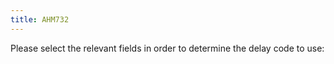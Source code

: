 ```yaml
---
title: AHM732
---
```


<style type="text/css">
.img-responsive {
    margin: 0 auto;
    max-width: 75%
}

.resp-container {
    position: relative;
    overflow: hidden;
    padding-top: 60.0%;
}

.resp-iframe {
    position: absolute;
    top: 0;
    left: 0;
    width: 100%;
    height: 150%;
    border: 0;
}

div.observablehq form * select {
  width: 30em;
  overflow: hidden;
  text-overflow: ellipsis;
}

div.observablehq form * option {
  white-space: wrap;
  width: 100%;
}

#observablehq-loadStatus {
  font-size: 0.15em;
}

div.observablehq-viewof-code > div > p > strong {
  font-size: 3em;
}

</style>

<div class="row">
<div class="col-sm-10">
Please select the relevant fields in order to determine the delay code to use:
<div id="observablehq-437637d7">
  <div class="observablehq-loadStatus"></div>
  <div class="observablehq-viewof-group"></div>
  <div class="observablehq-viewof-process"></div>
  <div class="observablehq-viewof-reason"></div>
  <div class="observablehq-viewof-stakeholder"></div>
  <div class="observablehq-viewof-code"></div>
</div>
<script type="module">
  import {Runtime, Inspector} from "https://cdn.jsdelivr.net/npm/@observablehq/runtime@4/dist/runtime.js";
  import define from "https://api.observablehq.com/@espinielli/the-making-of-ahm732.js?v=3";
  (new Runtime).module(define, name => {
    if (name === "viewof group") return Inspector.into("#observablehq-437637d7 .observablehq-viewof-group")();
    if (name === "viewof process") return Inspector.into("#observablehq-437637d7 .observablehq-viewof-process")();
    if (name === "viewof reason") return Inspector.into("#observablehq-437637d7 .observablehq-viewof-reason")();
    if (name === "viewof stakeholder") return Inspector.into("#observablehq-437637d7 .observablehq-viewof-stakeholder")();
    if (name === "viewof code") return Inspector.into("#observablehq-437637d7 .observablehq-viewof-code")();
  });
</script>

</div>
</div>
